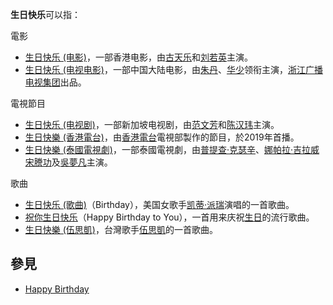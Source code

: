 '''生日快乐'''可以指：

;電影
* [[生日快乐_(电影)|生日快乐 (电影)]]，一部香港电影，由[[古天乐|古天乐]]和[[刘若英|刘若英]]主演。
* [[生日快乐_(电视电影)|生日快乐 (电视电影)]]，一部中国大陆电影，由[[朱丹|朱丹]]、[[华少|华少]]领衔主演，[[浙江广播电视集团|浙江广播电视集团]]出品。

;電視節目
* [[生日快乐_(电视剧)|生日快乐 (电视剧)]]，一部新加坡电视剧，由[[范文芳|范文芳]]和[[陈汉玮|陈汉玮]]主演。
* [[生日快樂_(香港電台)|生日快樂 (香港電台)]]，由[[香港電台|香港電台]]電視部製作的節目，於2019年首播。
* [[生日快樂_(泰國電視劇)|生日快樂 (泰國電視劇)]]，一部泰國電視劇，由[[普提查·克瑟辛|普提查·克瑟辛]]、[[娜帕拉·吉拉威宋謄功|娜帕拉·吉拉威宋謄功]]及[[吳夢凡|吳夢凡]]主演。

;歌曲
* [[生日快乐_(歌曲)|生日快乐 (歌曲)]]（Birthday），美国女歌手[[凯蒂·派瑞|凯蒂·派瑞]]演唱的一首歌曲。
* [[祝你生日快乐|祝你生日快乐]]（Happy Birthday to You），一首用来庆祝[[生日|生日]]的流行歌曲。
* [[生日快樂_(伍思凱)|生日快樂 (伍思凱)]]，台灣歌手[[伍思凱|伍思凱]]的一首歌曲。

==參見==
*[[Happy_Birthday|Happy Birthday]]

{{disambig|S生|Cat=四字作品消歧义}}
